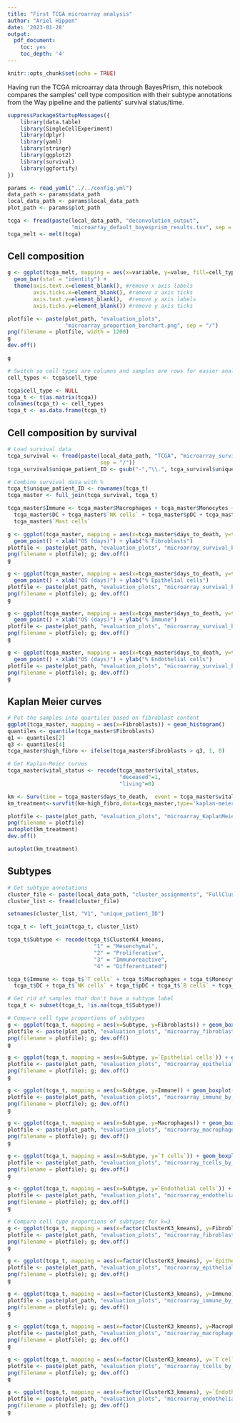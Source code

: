 ```yaml
---
title: "First TCGA microarray analysis"
author: "Ariel Hippen"
date: '2023-01-28'
output:  
  pdf_document:
    toc: yes
    toc_depth: '4'
---
```


```r
knitr::opts_chunk$set(echo = TRUE)
```

Having run the TCGA microarray data through BayesPrism, this notebook compares the samples' cell type composition with their subtype annotations from the Way pipeline and the patients' survival status/time.

```r
suppressPackageStartupMessages({
    library(data.table)
    library(SingleCellExperiment)
    library(dplyr)
    library(yaml)
    library(stringr)
    library(ggplot2)
    library(survival)
    library(ggfortify)
})

params <- read_yaml("../../config.yml")
data_path <- params$data_path
local_data_path <- params$local_data_path
plot_path <- params$plot_path
```

```r
tcga <- fread(paste(local_data_path, "deconvolution_output", 
                    "microarray_default_bayesprism_results.tsv", sep = "/"))
tcga_melt <- melt(tcga)
```

## Cell composition

```r
g <- ggplot(tcga_melt, mapping = aes(x=variable, y=value, fill=cell_type, color=cell_type)) +
  geom_bar(stat = "identity") + 
  theme(axis.text.x=element_blank(), #remove x axis labels
        axis.ticks.x=element_blank(), #remove x axis ticks
        axis.text.y=element_blank(),  #remove y axis labels
        axis.ticks.y=element_blank()) #remove y axis ticks

plotfile <- paste(plot_path, "evaluation_plots",
                  "microarray_proportion_barchart.png", sep = "/")
png(filename = plotfile, width = 1200)
g
dev.off()

g
```


```r
# Switch so cell types are columns and samples are rows for easier analysis
cell_types <- tcga$cell_type

tcga$cell_type <- NULL
tcga_t <- t(as.matrix(tcga))
colnames(tcga_t) <- cell_types
tcga_t <- as.data.frame(tcga_t)
```

## Cell composition by survival

```r
# Load survival data
tcga_survival <- fread(paste(local_data_path, "TCGA", "microarray_survival.tsv", 
                             sep = "/"))
tcga_survival$unique_patient_ID <- gsub("-","\\.", tcga_survival$unique_patient_ID)
```

```r
# Combine survival data with %
tcga_t$unique_patient_ID <- rownames(tcga_t)
tcga_master <- full_join(tcga_survival, tcga_t)

tcga_master$Immune <- tcga_master$Macrophages + tcga_master$Monocytes + tcga_master$`Plasma cells` +
  tcga_master$DC + tcga_master$`NK cells` + tcga_master$pDC + tcga_master$`B cells` + tcga_master$ILC +
  tcga_master$`Mast cells`
```

```r
g <- ggplot(tcga_master, mapping = aes(x=tcga_master$days_to_death, y=tcga_master$Fibroblasts)) +
  geom_point() + xlab("OS (days)") + ylab("% Fibroblasts")
plotfile <- paste(plot_path, "evaluation_plots", "microarray_survival_by_fibroblasts.png", sep = "/")
png(filename = plotfile); g; dev.off()
g

g <- ggplot(tcga_master, mapping = aes(x=tcga_master$days_to_death, y=tcga_master$`Epithelial cells`)) +
  geom_point() + xlab("OS (days)") + ylab("% Epithelial cells")
plotfile <- paste(plot_path, "evaluation_plots", "microarray_survival_by_epithelial.png", sep = "/")
png(filename = plotfile); g; dev.off()
g

g <- ggplot(tcga_master, mapping = aes(x=tcga_master$days_to_death, y=tcga_master$Immune)) +
  geom_point() + xlab("OS (days)") + ylab("% Immune")
plotfile <- paste(plot_path, "evaluation_plots", "microarray_survival_by_immune.png", sep = "/")
png(filename = plotfile); g; dev.off()
g

g <- ggplot(tcga_master, mapping = aes(x=tcga_master$days_to_death, y=tcga_master$`Endothelial cells`)) +
  geom_point() + xlab("OS (days)") + ylab("% Endothelial cells")
plotfile <- paste(plot_path, "evaluation_plots", "microarray_survival_by_endothelial_cells.png", sep = "/")
png(filename = plotfile); g; dev.off()
g
```

## Kaplan Meier curves

```r
# Put the samples into quartiles based on fibroblast content
ggplot(tcga_master, mapping = aes(x=Fibroblasts)) + geom_histogram()
quantiles <- quantile(tcga_master$Fibroblasts)
q1 <- quantiles[2]
q3 <- quantiles[4]
tcga_master$high_fibro <- ifelse(tcga_master$Fibroblasts > q3, 1, 0)
```

```r
# Get Kaplan-Meier curves
tcga_master$vital_status <- recode(tcga_master$vital_status,
                                   "deceased"=1,
                                   "living"=0)

km <- Surv(time = tcga_master$days_to_death,  event = tcga_master$vital_status)
km_treatment<-survfit(km~high_fibro,data=tcga_master,type='kaplan-meier',conf.type='log')

plotfile <- paste(plot_path, "evaluation_plots", "microarray_KaplanMeier_fibroblasts.png", sep = "/")
png(filename = plotfile)
autoplot(km_treatment)
dev.off()

autoplot(km_treatment)
```

## Subtypes

```r
# Get subtype annotations
cluster_file <- paste(local_data_path, "cluster_assignments", "FullClusterMembership.csv", sep = "/")
cluster_list <- fread(cluster_file)

setnames(cluster_list, "V1", "unique_patient_ID")

tcga_t <- left_join(tcga_t, cluster_list)

tcga_t$Subtype <- recode(tcga_t$ClusterK4_kmeans,
                           "1" = "Mesenchymal",
                           "2" = "Proliferative",
                           "3" = "Immunoreactive",
                           "4" = "Differentiated")

tcga_t$Immune <- tcga_t$`T cells` + tcga_t$Macrophages + tcga_t$Monocytes + tcga_t$`Plasma cells` +
  tcga_t$DC + tcga_t$`NK cells` + tcga_t$pDC + tcga_t$`B cells` + tcga_t$ILC + tcga_t$`Mast cells`
```


```r
# Get rid of samples that don't have a subtype label
tcga_t <- subset(tcga_t, !is.na(tcga_t$Subtype))
```

```r
# Compare cell type proportions of subtypes
g <- ggplot(tcga_t, mapping = aes(x=Subtype, y=Fibroblasts)) + geom_boxplot()
plotfile <- paste(plot_path, "evaluation_plots", "microarray_fibroblasts_by_subtype.png", sep = "/")
png(filename = plotfile); g; dev.off()
g

g <- ggplot(tcga_t, mapping = aes(x=Subtype, y=`Epithelial cells`)) + geom_boxplot()
plotfile <- paste(plot_path, "evaluation_plots", "microarray_epithelial_by_subtype.png", sep = "/")
png(filename = plotfile); g; dev.off()
g

g <- ggplot(tcga_t, mapping = aes(x=Subtype, y=Immune)) + geom_boxplot()
plotfile <- paste(plot_path, "evaluation_plots", "microarray_immune_by_subtype.png", sep = "/")
png(filename = plotfile); g; dev.off()
g

g <- ggplot(tcga_t, mapping = aes(x=Subtype, y=Macrophages)) + geom_boxplot()
plotfile <- paste(plot_path, "evaluation_plots", "microarray_macrophages_by_subtype.png", sep = "/")
png(filename = plotfile); g; dev.off()
g

g <- ggplot(tcga_t, mapping = aes(x=Subtype, y=`T cells`)) + geom_boxplot()
plotfile <- paste(plot_path, "evaluation_plots", "microarray_tcells_by_subtype.png", sep = "/")
png(filename = plotfile); g; dev.off()
g

g <- ggplot(tcga_t, mapping = aes(x=Subtype, y=`Endothelial cells`)) + geom_boxplot()
plotfile <- paste(plot_path, "evaluation_plots", "microarray_endothelial_by_subtype.png", sep = "/")
png(filename = plotfile); g; dev.off()
g
```


```r
# Compare cell type proportions of subtypes for k=3
g <- ggplot(tcga_t, mapping = aes(x=factor(ClusterK3_kmeans), y=Fibroblasts)) + geom_boxplot()
plotfile <- paste(plot_path, "evaluation_plots", "microarray_fibroblasts_by_subtype_k3.png", sep = "/")
png(filename = plotfile); g; dev.off()
g

g <- ggplot(tcga_t, mapping = aes(x=factor(ClusterK3_kmeans), y=`Epithelial cells`)) + geom_boxplot()
plotfile <- paste(plot_path, "evaluation_plots", "microarray_epithelial_by_subtype_k3.png", sep = "/")
png(filename = plotfile); g; dev.off()
g

g <- ggplot(tcga_t, mapping = aes(x=factor(ClusterK3_kmeans), y=Immune)) + geom_boxplot()
plotfile <- paste(plot_path, "evaluation_plots", "microarray_immune_by_subtype_k3.png", sep = "/")
png(filename = plotfile); g; dev.off()
g

g <- ggplot(tcga_t, mapping = aes(x=factor(ClusterK3_kmeans), y=Macrophages)) + geom_boxplot()
plotfile <- paste(plot_path, "evaluation_plots", "microarray_macrophages_by_subtype_k3.png", sep = "/")
png(filename = plotfile); g; dev.off()
g

g <- ggplot(tcga_t, mapping = aes(x=factor(ClusterK3_kmeans), y=`T cells`)) + geom_boxplot()
plotfile <- paste(plot_path, "evaluation_plots", "microarray_tcells_by_subtype_k3.png", sep = "/")
png(filename = plotfile); g; dev.off()
g

g <- ggplot(tcga_t, mapping = aes(x=factor(ClusterK3_kmeans), y=`Endothelial cells`)) + geom_boxplot()
plotfile <- paste(plot_path, "evaluation_plots", "microarray_endothelial_by_subtype_k3.png", sep = "/")
png(filename = plotfile); g; dev.off()
g
```

